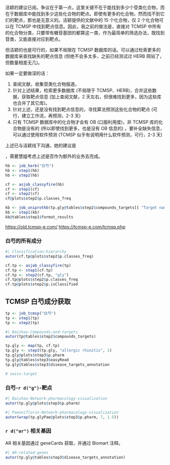

洁颖的建议已阅。争议在于第一点，这里关键不在于能找到多少个苷类化合物，而在于数据库中能找到多少这些化合物的靶点。即使有更多的化合物，然而找不到它们的靶点，那也是无意义的。洁颖提供的文献中的 15 个化合物，仅 2 个化合物可以在 TCMSP 中找到靶点信息。因此，我之前的做法是，直接对 TCMSP 中所有的化合物分类，只要带有糖苷基团的都算这一类，作为最简单的筛选办法，既找到苷类，又能直接对应到靶点。

但洁颖的也是可行的，如果不局限在 TCMSP 数据库的话。可以通过检索更多的数据库来查找缺失的靶点信息 (但绝不会多太多，之前已经测试过 HERB 网站了，但数量相差无几)。

如果一定要做深的话：

1. 查阅文献，收集苷类化合物报道。
2. 针对上述结果，检索更多数据库 (不局限于 TCMSP、HERB)，合并这些数据，获取靶点信息 (加上查阅文献，2 天左右，但很难找到更多，因为这些库也合并了其它库)。
3. 针对上述，还是没有找到靶点信息的，寻找算法预测这些化合物的靶点 (可行，建立工作流，再预测，2-3 天)
4. 只有 TCMSP 数据库中的化合物才会有 OB (口服利用度)，非 TCMSP 库的化合物是没有的 (所以即使找到更多，也是没有 OB 信息的) 。要补全缺失信息，可以通过使用软件预测 (TCMSP 似乎有说明用什么软件预测，可行，2-3 天) 

上述已与洁颖线下沟通，她的建议是

，需要慧姐考虑上述是否作为额外的业务去完成。



```r
hb <- job_herb("白芍")
hb <- step1(hb)
hb <- step2(hb)
```

```r
cf <- asjob_classyfire(hb)
cf <- step1(cf)
cf <- step2(cf)
cf@plots$step2$p.classes_freq
```

```r

kb <- job_uniprotkb(tp.gly@tables$step2$compounds_targets[[ "Target name" ]], "../tcmsp/largedata/uniprotkb.rds")
kb <- step1(kb)
kb@tables$step1$format_results


```

<https://old.tcmsp-e.com/>
<https://tcmsp-e.com/tcmsp.php>


### 白芍的所有成分

```r
#| Classification-hierarchy
autor(cf.tp@plots$step2$p.classes_freq)
```

```r
cf.tp <- asjob_classyfire(tp)
cf.tp <- step1(cf.tp)
cf.tp <- step2(cf.tp, "gly")
cf.tp@plots$step2$p.classes_freq
cf.tp@plots$step2$p.isClassified
```

## TCMSP 白芍成分获取

```r
tp <- job_tcmsp("白芍")
tp <- step1(tp)
tp <- step2(tp)
```

```r
#| Baishao-Compounds-and-targets
autor(tp@tables$step2$compounds_targets)
```

```r
tp.gly <- map(tp, cf.tp)
tp.gly <- step3(tp.gly, "allergic rhinitis", 1)
tp.gly@plots$step3$p.pharm
tp.gly@tables$step3$easyRead
tp.gly@tables$step3$disease_targets_annotation

# swiss-target
```

### 白芍-`r d("g")`-靶点

```r
#| Baishao-Network-pharmacology-visualization
autor(tp.gly@plots$step3$p.pharm)
```

```r
#| Paeoniflorin-Network-pharmacology-visualization
autor(wrap(tp.glyPae@plots$step3$p.pharm, 7, 1.5))
```

### `r d("ar")` 相关基因

AR 相关基因通过 geneCards 获取，并通过 Biomart 注释。

```r
#| AR-related-genes
autor(tp.gly@tables$step3$disease_targets_annotation)
```


